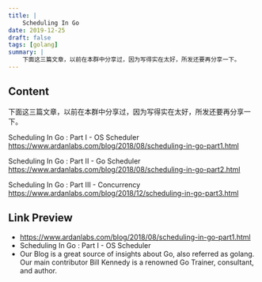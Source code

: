 ```yaml
---
title: |
    Scheduling In Go
date: 2019-12-25
draft: false
tags: [golang]
summary: |
    下面这三篇文章，以前在本群中分享过，因为写得实在太好，所发还要再分享一下。
---
```


## Content

下面这三篇文章，以前在本群中分享过，因为写得实在太好，所发还要再分享一下。

Scheduling In Go : Part I - OS Scheduler
https://www.ardanlabs.com/blog/2018/08/scheduling-in-go-part1.html

Scheduling In Go : Part II - Go Scheduler
https://www.ardanlabs.com/blog/2018/08/scheduling-in-go-part2.html

Scheduling In Go : Part III - Concurrency
https://www.ardanlabs.com/blog/2018/12/scheduling-in-go-part3.html

## Link Preview

- https://www.ardanlabs.com/blog/2018/08/scheduling-in-go-part1.html
- Scheduling In Go : Part I - OS Scheduler
- Our Blog is a great source of insights about Go, also referred as golang. Our main contributor Bill Kennedy is a renowned Go Trainer, consultant, and author.
